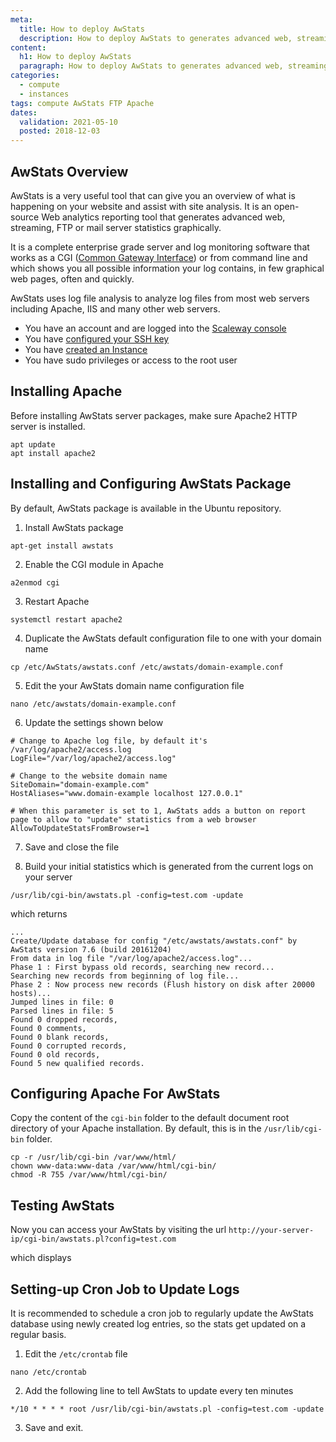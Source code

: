 ```yaml
---
meta:
  title: How to deploy AwStats
  description: How to deploy AwStats to generates advanced web, streaming, FTP or mail server statistics graphically.
content:
  h1: How to deploy AwStats
  paragraph: How to deploy AwStats to generates advanced web, streaming, FTP or mail server statistics graphically.
categories:
  - compute
  - instances
tags: compute AwStats FTP Apache 
dates:
  validation: 2021-05-10
  posted: 2018-12-03
---
```


## AwStats Overview

AwStats is a very useful tool that can give you an overview of what is happening on your website and assist with site analysis. It is an open-source Web analytics reporting tool that generates advanced web, streaming, FTP or mail server statistics graphically.

It is a complete enterprise grade server and log monitoring software that works as a CGI ([Common Gateway Interface](https://en.wikipedia.org/wiki/Common_Gateway_Interface)) or from command line and which shows you all possible information your log contains, in few graphical web pages, often and quickly.

AwStats uses log file analysis to analyze log files from most web servers including Apache, IIS and many other web servers.

<Message type="requirement">

- You have an account and are logged into the [Scaleway console](https://console.scaleway.com)
- You have [configured your SSH key](/console/my-project/how-to/create-ssh-key)
- You have [created an Instance](/compute/instances/how-to/create-an-instance/)
- You have sudo privileges or access to the root user

</Message>

## Installing Apache

Before installing AwStats server packages, make sure Apache2 HTTP server is installed.

  ```
  apt update
  apt install apache2
  ```

## Installing and Configuring AwStats Package

By default, AwStats package is available in the Ubuntu repository.

1. Install AwStats package

  ```
  apt-get install awstats
  ```

2. Enable the CGI module in Apache

  ```
  a2enmod cgi
  ```

3. Restart Apache

  ```
  systemctl restart apache2
  ```

4. Duplicate the AwStats default configuration file to one with your domain name

  ```
  cp /etc/AwStats/awstats.conf /etc/awstats/domain-example.conf
  ```

5. Edit the your AwStats domain name configuration file

  ```
  nano /etc/awstats/domain-example.conf
  ```

6. Update the settings shown below

  ```
  # Change to Apache log file, by default it's /var/log/apache2/access.log
  LogFile="/var/log/apache2/access.log"

  # Change to the website domain name
  SiteDomain="domain-example.com"
  HostAliases="www.domain-example localhost 127.0.0.1"

  # When this parameter is set to 1, AwStats adds a button on report page to allow to "update" statistics from a web browser
  AllowToUpdateStatsFromBrowser=1
  ```

7. Save and close the file

8. Build your initial statistics which is generated from the current logs on your server

  ```
  /usr/lib/cgi-bin/awstats.pl -config=test.com -update
  ```

  which returns

  ```
  ...
  Create/Update database for config "/etc/awstats/awstats.conf" by AwStats version 7.6 (build 20161204)
  From data in log file "/var/log/apache2/access.log"...
  Phase 1 : First bypass old records, searching new record...
  Searching new records from beginning of log file...
  Phase 2 : Now process new records (Flush history on disk after 20000 hosts)...
  Jumped lines in file: 0
  Parsed lines in file: 5
  Found 0 dropped records,
  Found 0 comments,
  Found 0 blank records,
  Found 0 corrupted records,
  Found 0 old records,
  Found 5 new qualified records.
  ```

## Configuring Apache For AwStats

Copy the content of the `cgi-bin` folder to the default document root directory of your Apache installation. By default, this is in the `/usr/lib/cgi-bin` folder.

```
cp -r /usr/lib/cgi-bin /var/www/html/
chown www-data:www-data /var/www/html/cgi-bin/
chmod -R 755 /var/www/html/cgi-bin/
```

## Testing AwStats

Now you can access your AwStats by visiting the url `http://your-server-ip/cgi-bin/awstats.pl?config=test.com`

which displays

<Lightbox src="scaleway-awstats_homepage.png" alt="" />

## Setting-up Cron Job to Update Logs

It is recommended to schedule a cron job to regularly update the AwStats database using newly created log entries, so the stats get updated on a regular basis.

1. Edit the `/etc/crontab` file

  ```
  nano /etc/crontab
  ```

2. Add the following line to tell AwStats to update every ten minutes

  ```
  */10 * * * * root /usr/lib/cgi-bin/awstats.pl -config=test.com -update
  ```

3. Save and exit.
